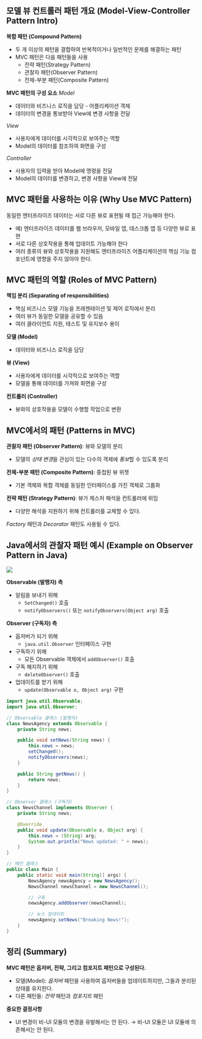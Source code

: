 ## 모델 뷰 컨트롤러 패턴 개요 (Model-View-Controller Pattern Intro)
**복합 패턴 (Compound Pattern)**
- 두 개 이상의 패턴을 결합하여 반복적이거나 일반적인 문제를 해결하는 패턴
- MVC 패턴은 다음 패턴들을 사용
	- 전략 패턴(Strategy Pattern)
	- 관찰자 패턴(Observer Pattern)
	- 전체-부분 패턴(Composite Pattern)

**MVC 패턴의 구성 요소**
*Model*
- 데이터와 비즈니스 로직을 담당 - 어플리케이션 객체
- 데이터의 변경을 통보받아 View에 변경 사항을 전달

*View*
- 사용자에게 데이터를 시각적으로 보여주는 역할
- Model의 데이터를 참조하여 화면을 구성

*Controller*
- 사용자의 입력을 받아 Model에 명령을 전달
- Model의 데이터를 변경하고, 변경 사항을 View에 전달

## MVC 패턴을 사용하는 이유 (Why Use MVC Pattern)
동일한 엔터프라이즈 데이터는 서로 다른 뷰로 표현될 때 접근 가능해야 한다.
- 예) 엔터프라이즈 데이터를 웹 브라우저, 모바일 앱, 데스크톱 앱 등 다양한 뷰로 표현
- 서로 다른 상호작용을 통해 업데이트 가능해야 한다
- 여러 종류의 뷰와 상호작용을 지원해도 엔터프라이즈 어플리케이션의 핵심 기능 컴포넌트에 영향을 주지 않아야 한다.

## MVC 패턴의 역할 (Roles of MVC Pattern)
**책임 분리 (Separating of responsibilities)**
- 핵심 비즈니스 모델 기능을 프레젠테이션 및 제어 로직에서 분리
- 여러 뷰가 동일한 모델을 공유할 수 있음
- 여러 클라이언트 지원, 테스트 및 유지보수 용이

**모델 (Model)**
- 데이터와 비즈니스 로직을 담당

**뷰 (View)**
- 사용자에게 데이터를 시각적으로 보여주는 역할
- 모델을 통해 데이터를 가져와 화면을 구성

**컨트롤러 (Controller)**
- 뷰와의 상호작용을 모델이 수행할 작업으로 변환

## MVC에서의 패턴 (Patterns in MVC)
**관찰자 패턴 (Observer Pattern)**: 뷰와 모델의 분리
- 모델의 *상태 변경*을 관심이 있는 다수의 객체에 *통보*할 수 있도록 분리

**전체-부분 패턴 (Composite Pattern)**: 중첩된 뷰 위젯
- 기본 객체와 복합 객체를 동일한 인터페이스를 가진 객체로 그룹화

**전략 패턴 (Strategy Pattern)**: 뷰가 제스처 해석을 컨트롤러에 위임
- 다양한 해석을 지원하기 위해 컨트롤러를 교체할 수 있다.

*Factory* 패턴과 *Decorator* 패턴도 사용될 수 있다.

## Java에서의 관찰자 패턴 예시 (Example on Observer Pattern in Java)
<Img src="/posts/240617-200651.png" width={400}/>

**Observable (발행자) 측**
- 알림을 보내기 위해
	- `SetChanged()` 호출
	- `notifyObservers()` 또는 `notifyObservers(Object arg)` 호출

**Observer (구독자) 측**
- 옵저버가 되기 위해
	- `java.util.Observer` 인터페이스 구현
- 구독하기 위해
	- 모든 Observable 객체에서 `addObserver()` 호출
- 구독 해지하기 위해
	- `deleteObserver()` 호출
- 업데이트를 받기 위해
	- `update(Observable o, Object arg)` 구현

```java title="예시 코드"
import java.util.Observable;
import java.util.Observer;

// Observable 클래스 (발행자)
class NewsAgency extends Observable {
    private String news;

    public void setNews(String news) {
        this.news = news;
        setChanged();
        notifyObservers(news);
    }

    public String getNews() {
        return news;
    }
}

// Observer 클래스 (구독자)
class NewsChannel implements Observer {
    private String news;

    @Override
    public void update(Observable o, Object arg) {
        this.news = (String) arg;
        System.out.println("News updated: " + news);
    }
}

// 메인 클래스
public class Main {
    public static void main(String[] args) {
        NewsAgency newsAgency = new NewsAgency();
        NewsChannel newsChannel = new NewsChannel();

        // 구독
        newsAgency.addObserver(newsChannel);

        // 뉴스 업데이트
        newsAgency.setNews("Breaking News!");
    }
}
```

## 정리 (Summary)
**MVC 패턴은 옵저버, 전략, 그리고 컴포지트 패턴으로 구성된다.**
- 모델(Model): *옵저버* 패턴을 사용하여 옵저버들을 업데이트하지만, 그들과 분리된 상태를 유지한다.
- 다른 패턴들: *전략* 패턴과 *컴포지트* 패턴

**중요한 결정사항**
- UI 변경이 비-UI 모듈의 변경을 유발해서는 안 된다.
	→ 비-UI 모듈은 UI 모듈에 의존해서는 안 된다.